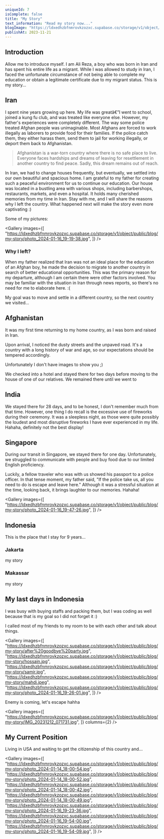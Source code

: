 ```yaml
---
uniqueId: 7
isComplete: false
title: "My Story"
text_information: "Read my story now..."
blogImage: "https://ldxedhzbfnmrovkzozxc.supabase.co/storage/v1/object/public/blog/my-story/Being%20a%20Migrant%20My%20Whole%20Life.png"
publishAt: 2023-11-21
---
```


## Introduction

Allow me to introduce myself. I am Ali Reza, a boy who was born in Iran and has spent his entire life as a migrant.
While I was allowed to study in Iran, I faced the unfortunate circumstance of not being able to complete my education or obtain a legitimate certificate due to my migrant status. This is my story...

## Iran

I spent nine years growing up here. My life was greatâ€”I went to school, joined a kung fu club, and was treated like everyone else. However, my father's experiences were completely different. The way some police treated Afghan people was unimaginable.
Most Afghans are forced to work illegally as laborers to provide food for their families. If the police catch them, they either harass them, send them to jail for working illegally, or deport them back to Afghanistan.

> Afghanistan is a war-torn country where there is no safe place to live. Everyone faces hardships and dreams of leaving for resettlement in another country to find peace. Sadly, this dream remains out of reach.

In Iran, we had to change houses frequently, but eventually, we settled into our own beautiful and spacious home. I am grateful to my father for creating such a peaceful environment for us to continue our education. Our house was located in a bustling area with various shops, including barbershops, restaurants, markets, and even a hospital. It holds many cherished memories from my time in Iran.
Stay with me, and I will share the reasons why I left the country. What happened next will make the story even more captivating :)

Some of my pictures:

<Gallery
  images={[
    "https://ldxedhzbfnmrovkzozxc.supabase.co/storage/v1/object/public/blog/my-story/photo_2024-01-16_19-19-38.jpg",
  ]}
/>

### Why I left?

When my father realized that Iran was not an ideal place for the education of an Afghan boy, he made the decision to migrate to another country in search of better educational opportunities. This was the primary reason for my departure, although I am certain there were other factors involved. You may be familiar with the situation in Iran through news reports, so there's no need for me to elaborate here. :(

<LinkMetadata link="https://youtu.be/OK61SZDq9nE?si=lJhqXCWPj7yYNbZU" />

My goal was to move and settle in a different country, so the next country we visited...

## Afghanistan

It was my first time returning to my home country, as I was born and raised in Iran.

Upon arrival, I noticed the dusty streets and the unpaved road. It's a country with a long history of war and age, so our expectations should be tempered accordingly.

Unfortunately I don't have images to show you ;)

We checked into a hotel and stayed there for two days before moving to the house of one of our relatives. We remained there until we went to

## India

We stayed there for 28 days, and to be honest, I don't remember much from that time. However, one thing I do recall is the excessive use of fireworks during their ceremony. It was a sleepless night, as those were quite possibly the loudest and most disruptive fireworks I have ever experienced in my life. Hahaha, definitely not the best display!

## Singapore

During our transit in Singapore, we stayed there for one day. Unfortunately, we struggled to communicate with people and buy food due to our limited English proficiency.

Luckily, a fellow traveler who was with us showed his passport to a police officer. In that tense moment, my father said, "If the police take us, all you need to do is escape and leave here." Although it was a stressful situation at the time, looking back, it brings laughter to our memories. Hahaha!

<Gallery
  images={[
    "https://ldxedhzbfnmrovkzozxc.supabase.co/storage/v1/object/public/blog/my-story/photo_2024-01-16_19-47-26.jpg",
  ]}
/>

## Indonesia

This is the place that I stay for 9 years...

### Jakarta

my story

### Makassar

my story

## My last days in Indonesia

I was busy with buying staffs and packing them, but I was coding as well because that is my goal so I did not forget it :)

I called most of my friends to my room to be with each other and talk about things.

<Gallery
  images={[
    "https://ldxedhzbfnmrovkzozxc.supabase.co/storage/v1/object/public/blog/my-story/after%20goodbye%20party.jpg",
    "https://ldxedhzbfnmrovkzozxc.supabase.co/storage/v1/object/public/blog/my-story/hossain.jpg",
    "https://ldxedhzbfnmrovkzozxc.supabase.co/storage/v1/object/public/blog/my-story/samir.jpg",
    "https://ldxedhzbfnmrovkzozxc.supabase.co/storage/v1/object/public/blog/my-story/mahdi.jpeg",
    "https://ldxedhzbfnmrovkzozxc.supabase.co/storage/v1/object/public/blog/my-story/photo_2024-01-16_19-26-01.jpg",
  ]}
/>

Enemy is coming, let's escape hahha

<Gallery
  images={[
    "https://ldxedhzbfnmrovkzozxc.supabase.co/storage/v1/object/public/blog/my-story/IMG_20231212_071731.jpg",
  ]}
  columns={2}
/>

## My Current Position

Living in USA and waiting to get the citizenship of this country and...

<Gallery
  images={[
    "https://ldxedhzbfnmrovkzozxc.supabase.co/storage/v1/object/public/blog/my-story/photo_2024-01-14_18-00-54.jpg",
    "https://ldxedhzbfnmrovkzozxc.supabase.co/storage/v1/object/public/blog/my-story/photo_2024-01-14_18-00-52.jpg",
    "https://ldxedhzbfnmrovkzozxc.supabase.co/storage/v1/object/public/blog/my-story/photo_2024-01-14_18-00-42.jpg",
    "https://ldxedhzbfnmrovkzozxc.supabase.co/storage/v1/object/public/blog/my-story/photo_2024-01-14_18-00-49.jpg",
    "https://ldxedhzbfnmrovkzozxc.supabase.co/storage/v1/object/public/blog/my-story/photo_2024-01-16_19-23-36.jpg",
    "https://ldxedhzbfnmrovkzozxc.supabase.co/storage/v1/object/public/blog/my-story/photo_2024-01-16_19-54-00.jpg",
    "https://ldxedhzbfnmrovkzozxc.supabase.co/storage/v1/object/public/blog/my-story/photo_2024-01-16_19-54-09.jpg",
  ]}
/>
